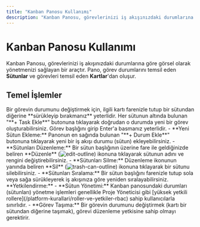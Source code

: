 ```yaml
---
title: "Kanban Panosu Kullanımı"
description: "Kanban Panosu, görevlerinizi iş akışınızdaki durumlarına göre görsel olarak yönetmenizi sağlayan bir araçtır."
---
```


# Kanban Panosu Kullanımı

Kanban Panosu, görevlerinizi iş akışınızdaki durumlarına göre görsel olarak yönetmenizi sağlayan bir araçtır. Pano, görev durumlarını temsil eden **Sütunlar** ve görevleri temsil eden **Kartlar**'dan oluşur.

## Temel İşlemler

<AccordionGroup>
  <Accordion title="Görev Durumunu Değiştirme">
    Bir görevin durumunu değiştirmek için, ilgili kartı farenizle tutup bir sütundan diğerine **sürükleyip bırakmanız** yeterlidir.
  </Accordion>
  <Accordion title="Yeni Görev Ekleme">
    Her sütunun altında bulunan "**+ Task Ekle**" butonuna tıklayarak doğrudan o durumda yeni bir görev oluşturabilirsiniz. Görev başlığını girip Enter'a basmanız yeterlidir.
  </Accordion>
  <Accordion title="Sütunları Yönetme (Durum Ekleme/Düzenleme/Silme)">
    - **Yeni Sütun Ekleme:** Panonun en sağında bulunan "**+ Durum Ekle**" butonuna tıklayarak yeni bir iş akışı durumu (sütun) ekleyebilirsiniz.
    - **Sütunları Düzenleme:** Bir sütun başlığının üzerine fare ile geldiğinizde beliren **Düzenle** (<img src="/icons/edit-outline.svg" alt="edit-outline" className="inline align-middle dark:invert" style={{width: '16px', height: '16px', margin: 0}} />) ikonuna tıklayarak sütunun adını ve rengini değiştirebilirsiniz.
    - **Sütunları Silme:** Düzenleme ikonunun yanında beliren **Sil** (<img src="/icons/trash-can-outline.svg" alt="trash-can-outline" className="inline align-middle dark:invert" style={{width: '16px', height: '16px', margin: 0}} />) ikonuna tıklayarak bir sütunu silebilirsiniz.
    - **Sütunları Sıralama:** Bir sütun başlığını farenizle tutup sola veya sağa sürükleyerek iş akışınıza göre yeniden sıralayabilirsiniz.
  </Accordion>
</AccordionGroup>

<Note>
  **Yetkilendirme:**
  - **Sütun Yönetimi:** Kanban panosundaki durumları (sütunları) yönetme işlemleri genellikle Proje Yöneticisi gibi [yüksek yetkili rollere](/platform-kurallari/roller-ve-yetkiler-rbac) sahip kullanıcılarla sınırlıdır.
  - **Görev Taşıma:** Bir görevin durumunu değiştirmek (kartı bir sütundan diğerine taşımak), görevi düzenleme yetkisine sahip olmayı gerektirir.
</Note>
